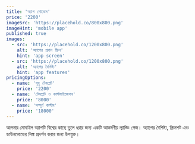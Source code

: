 ```yaml
---
title: 'অ্যাপ শোকেস'
price: '2200'
imageSrc: 'https://placehold.co/800x800.png'
imageHint: 'mobile app'
published: true
images:
  - src: 'https://placehold.co/1200x800.png'
    alt: 'অ্যাপের প্রধান স্ক্রিন'
    hint: 'app screen'
  - src: 'https://placehold.co/1200x800.png'
    alt: 'অ্যাপের বৈশিষ্ট্য'
    hint: 'app features'
pricingOptions:
  - name: 'শুধু টেমপ্লেট'
    price: '2200'
  - name: 'টেমপ্লেট ও কাস্টমাইজেশন'
    price: '8000'
  - name: 'সম্পূর্ণ কাস্টম'
    price: '18000'
---
```


আপনার মোবাইল অ্যাপটি বিশ্বের কাছে তুলে ধরার জন্য একটি আকর্ষণীয় ল্যান্ডিং পেজ। অ্যাপের বৈশিষ্ট্য, স্ক্রিনশট এবং ডাউনলোডের লিঙ্ক প্রদর্শন করার জন্য উপযুক্ত।